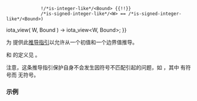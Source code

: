 {{title|{{tt|std::ranges::iota_view}} 的推导指引}}
{{cpp/ranges/iota_view/navbar}}

{{dcl begin}}
{{dcl header|ranges}}
{{dcl|since=c++20|1=
template&lt; class W, class Bound &gt;
    requires (!/*is-integer-like*/&lt;W&gt; {{!!}}
              !/*is-integer-like*/&lt;Bound&gt; {{!!}}
              /*is-signed-integer-like*/&lt;W&gt; == /*is-signed-integer-like*/&lt;Bound&gt;)
iota_view( W, Bound ) -&gt; iota_view&lt;W, Bound&gt;;
}}
{{dcl end}}

为 {{rlpt|/|iota_view}} 提供此[[cpp/language/class template argument deduction|推导指引]]以允许从一个初值和一个边界值推导。

{{c/core|/*is-integer-like*/}} 和 {{c/core|/*is-signed-integer-like*/}} 的定义见 {{lti|cpp/iterator/is-integer-like}}{{sep}}。

注意，这条推导指引保护自身不会发生因符号不匹配引起的问题，如 {{c|views::iota(0, v.size())}}，其中 {{c|0}} 有符号而 {{c|v.size()}} 无符号。

===示例===
{{example
|code=
#include &lt;cassert&gt;
#include &lt;ranges&gt;

int main()
{
    auto io = std::ranges::iota_view(1L, 7L); // W 和 Bound 推导为 long
    assert(io.front() == 1L and io.back() == 6L);
}
}}

{{langlinks|de|en|es|ja|ru}}
